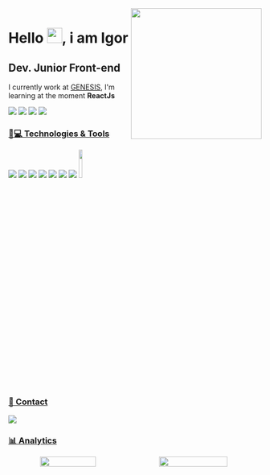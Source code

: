 <img align='right' src="https://media.giphy.com/media/3osxY9kuM2NGUfvThe/giphy.gif" width="260">

<h1 align = "justify"> Hello <img src="https://media.giphy.com/media/hvRJCLFzcasrR4ia7z/giphy.gif" width="30px">, i am Igor</h1>

## Dev. Junior Front-end

I currently work at [GENESIS](https://www.genesis.tec.br/), I'm learning at the moment **ReactJs**

[<img src="https://img.shields.io/badge/LinkedIn-0077B5?style=for-the-badge&logo=linkedin&logoColor=white" />](https://www.linkedin.com/in/igor-matos-oliveira-869a18179/r)
[<img src="https://img.shields.io/badge/Instagram-E4405F?style=for-the-badge&logo=instagram&logoColor=white" />](https://www.instagram.com/igorm_oliveita/)
[<img src = "https://img.shields.io/badge/facebook-%231877F2.svg?&style=for-the-badge&logo=facebook&logoColor=white">](https://www.facebook.com/Igor.Matos6)
[<img src = "https://img.shields.io/badge/twitter-%231DA1F2.svg?&style=for-the-badge&logo=twitter&logoColor=white">](https://twitter.com/IgorMOli)


### [🚀💻 Technologies & Tools](#-languages-)

[<img src = "https://img.shields.io/badge/HTML5-E34F26?style=for-the-badge&logo=html5&logoColor=white">](https://github.com/IgorM-Oliveira)
[<img src = "https://img.shields.io/badge/CSS3-1572B6?style=for-the-badge&logo=css3&logoColor=white">](https://github.com/IgorM-Oliveira)
[<img src = "https://img.shields.io/badge/JavaScript-323330?style=for-the-badge&logo=javascript&logoColor=F7DF1E">](https://github.com/IgorM-Oliveira)
[<img src = "https://img.shields.io/badge/React-20232A?style=for-the-badge&logo=react&logoColor=61DAFB">](https://pt-br.reactjs.org/)
[<img src = "https://img.shields.io/badge/Vue.js-35495E?style=for-the-badge&logo=vuedotjs&logoColor=4FC08D">](https://vuejs.org/)
[<img src = "https://img.shields.io/badge/Docker-2CA5E0?style=for-the-badge&logo=docker&logoColor=white">](https://www.docker.com/)
[<img src = "https://img.shields.io/badge/Git-F05032?style=for-the-badge&logo=git&logoColor=white">](https://git-scm.com/)
[<img width="12%" src = "https://raw.githubusercontent.com/storybooks/brand/master/badge/badge-storybook.svg">](https://storybook.js.org//)

### [📱 Contact](#-contact-)

[![](https://img.shields.io/badge/Gmail-igor.matos.oliveira.xyz%40gmail.com-lightgrey?style=for-the-badge&logo=gmail&logoColor=white)](mailto:igor.matos.oliveira.xyz@gmail.com)

### [📊 Analytics](#-analytics-)

<div align="center">
  <div style="display: flex; align-items: center;">
    <img width="47%" src="https://github-readme-stats.vercel.app/api?username=igorm-oliveira&count_private=true&show_icons=true&hide_border=true&bg_color=161B22&title_color=76BCFA&text_color=9ECEF6&icon_color=9ECEF6" />
    <img width="52%" src="https://activity-graph.herokuapp.com/graph?username=igorm-oliveira&theme=react-dark&bg_color=161B22&hide_border=true" />
  </div>
</div>
